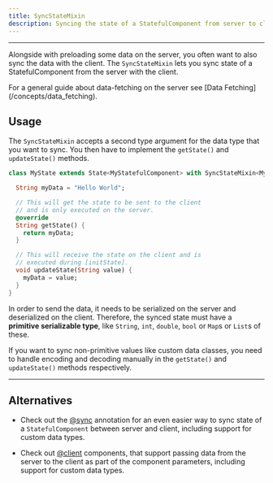 ```yaml
---
title: SyncStateMixin
description: Syncing the state of a StatefulComponent from server to client.
---
```


---

Alongside with preloading some data on the server, you often want to also sync the data with the client.
The `SyncStateMixin` lets you sync state of a StatefulComponent from the server with the client.

<Info>
For a general guide about data-fetching on the server see [Data Fetching](/concepts/data_fetching).
</Info>

## Usage

The `SyncStateMixin` accepts a second type argument for the data type that you want to sync. You then have to
implement the `getState()` and `updateState()` methods.

```dart
class MyState extends State<MyStatefulComponent> with SyncStateMixin<MyStatefulComponent, String> {

  String myData = "Hello World";

  // This will get the state to be sent to the client
  // and is only executed on the server.
  @override
  String getState() {
    return myData;
  }

  // This will receive the state on the client and is
  // executed during [initState].
  void updateState(String value) {
    myData = value;
  }
}
```

In order to send the data, it needs to be serialized on the server and deserialized on the client.
Therefore, the synced state must have a **primitive serializable type**, like `String`, `int`, `double`, `bool` or `Map`s or `List`s of these.

If you want to sync non-primitive values like custom data classes, you need to handle encoding and decoding
manually in the `getState()` and `updateState()` methods respectively.

---

## Alternatives

- Check out the [@sync](/api/utils/at_sync) annotation for an even easier way to sync state of a `StatefulComponent` between
server and client, including support for custom data types.

- Check out [@client](/api/utils/at_client) components, that support passing data from the server to the client as part
of the component parameters, including support for custom data types.
